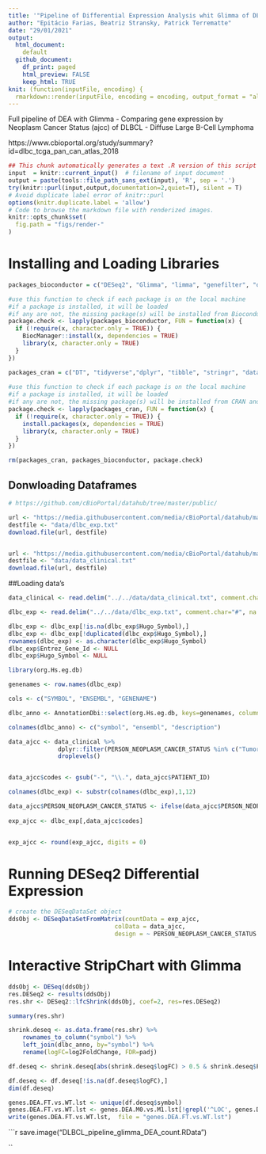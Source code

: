 ```yaml
---
title: '"Pipeline of Differential Expression Analysis whit Glimma of DLBCL data'
author: "Epitácio Farias, Beatriz Stransky, Patrick Terrematte"
date: "29/01/2021"
output: 
  html_document: 
    default
  github_document: 
    df_print: paged
    html_preview: FALSE
    keep_html: TRUE
knit: (function(inputFile, encoding) {
  rmarkdown::render(inputFile, encoding = encoding, output_format = "all") }) 
---
```


Full pipeline of DEA with Glimma - Comparing gene expression by Neoplasm Cancer Status (ajcc) of DLBCL - Diffuse Large B-Cell Lymphoma

https://www.cbioportal.org/study/summary?id=dlbc_tcga_pan_can_atlas_2018


```r
## This chunk automatically generates a text .R version of this script when running within knitr.
input  = knitr::current_input()  # filename of input document
output = paste(tools::file_path_sans_ext(input), 'R', sep = '.')
try(knitr::purl(input,output,documentation=2,quiet=T), silent = T)
# Avoid duplicate label error of knitr::purl
options(knitr.duplicate.label = 'allow')
# Code to browse the markdown file with renderized images.
knitr::opts_chunk$set(
  fig.path = "figs/render-"
)
```



# Installing and Loading Libraries            


```r

packages_bioconductor = c("DESeq2", "Glimma", "limma", "genefilter", "org.Hs.eg.db")

#use this function to check if each package is on the local machine
#if a package is installed, it will be loaded
#if any are not, the missing package(s) will be installed from Bioconductor and loaded
package.check <- lapply(packages_bioconductor, FUN = function(x) {
  if (!require(x, character.only = TRUE)) {
    BiocManager::install(x, dependencies = TRUE)
    library(x, character.only = TRUE)
  }
})

packages_cran = c("DT", "tidyverse","dplyr", "tibble", "stringr", "data.table", "genefilter", "ggrepel")
  
#use this function to check if each package is on the local machine
#if a package is installed, it will be loaded
#if any are not, the missing package(s) will be installed from CRAN and loaded
package.check <- lapply(packages_cran, FUN = function(x) {
  if (!require(x, character.only = TRUE)) {
    install.packages(x, dependencies = TRUE)
    library(x, character.only = TRUE)
  }
})

rm(packages_cran, packages_bioconductor, package.check)
```


## Donwloading Dataframes

```r
# https://github.com/cBioPortal/datahub/tree/master/public/

url <- "https://media.githubusercontent.com/media/cBioPortal/datahub/master/public/dlbc_tcga_pan_can_atlas_2018/data_RNA_Seq_v2_expression_median.txt"
destfile <- "data/dlbc_exp.txt"
download.file(url, destfile)


url <- "https://media.githubusercontent.com/media/cBioPortal/datahub/master/public/dlbc_tcga_pan_can_atlas_2018/data_clinical_patient.txt"
destfile <- "data/data_clinical.txt"
download.file(url, destfile)


```

##Loading data's

```r

data_clinical <- read.delim("../../data/data_clinical.txt", comment.char="#", na.strings=c("NA", ""))

dlbc_exp <- read.delim("../../data/dlbc_exp.txt", comment.char="#", na.strings=c("NA", ""))

dlbc_exp <- dlbc_exp[!is.na(dlbc_exp$Hugo_Symbol),]
dlbc_exp <- dlbc_exp[!duplicated(dlbc_exp$Hugo_Symbol),]
rownames(dlbc_exp) <- as.character(dlbc_exp$Hugo_Symbol)
dlbc_exp$Entrez_Gene_Id <- NULL
dlbc_exp$Hugo_Symbol <- NULL

```


```r
library(org.Hs.eg.db)

genenames <- row.names(dlbc_exp)

cols <- c("SYMBOL", "ENSEMBL", "GENENAME")

dlbc_anno <- AnnotationDbi::select(org.Hs.eg.db, keys=genenames, columns=cols, keytype="SYMBOL")

colnames(dlbc_anno) <- c("symbol", "ensembl", "description")
```


```r

data_ajcc <- data_clinical %>% 
              dplyr::filter(PERSON_NEOPLASM_CANCER_STATUS %in% c("Tumor Free", "With Tumor")) %>% 
              droplevels()


data_ajcc$codes <- gsub("-", "\\.", data_ajcc$PATIENT_ID)

colnames(dlbc_exp) <- substr(colnames(dlbc_exp),1,12)

data_ajcc$PERSON_NEOPLASM_CANCER_STATUS <- ifelse(data_ajcc$PERSON_NEOPLASM_CANCER_STATUS =="With Tumor", "TP","NT")
  
exp_ajcc <- dlbc_exp[,data_ajcc$codes]


exp_ajcc <- round(exp_ajcc, digits = 0)
```



# Running DESeq2 Differential Expression


```r

# create the DESeqDataSet object
ddsObj <- DESeqDataSetFromMatrix(countData = exp_ajcc,
                              colData = data_ajcc,
                              design = ~ PERSON_NEOPLASM_CANCER_STATUS )
```


# Interactive StripChart with Glimma
    
    
```r
ddsObj <- DESeq(ddsObj)
res.DESeq2 <- results(ddsObj)
res.shr <- DESeq2::lfcShrink(ddsObj, coef=2, res=res.DESeq2)

```


```r
summary(res.shr)

```

```r
shrink.deseq <- as.data.frame(res.shr) %>%
    rownames_to_column("symbol") %>% 
    left_join(dlbc_anno, by="symbol") %>% 
    rename(logFC=log2FoldChange, FDR=padj)
```


```r
df.deseq <- shrink.deseq[abs(shrink.deseq$logFC) > 0.5 & shrink.deseq$FDR < 0.1,]

df.deseq <- df.deseq[!is.na(df.deseq$logFC),]
dim(df.deseq)
```


```r
genes.DEA.FT.vs.WT.lst <- unique(df.deseq$symbol)
genes.DEA.FT.vs.WT.lst <- genes.DEA.M0.vs.M1.lst[!grepl('^LOC', genes.DEA.FT.vs.WT.lst)]
write(genes.DEA.FT.vs.WT.lst,  file = "genes.DEA.FT.vs.WT.lst")
```

```r

save.image("DLBCL_pipeline_glimma_DEA_count.RData")

``